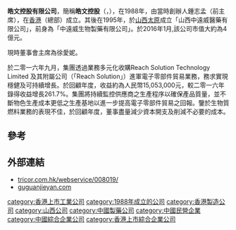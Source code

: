 '''皓文控股有限公司'''，簡稱'''皓文控股'''（'''{{lang-en|Hao Wen Holdings Limited}}'''，{{hkex|8019}}），在1988年，由當時創辦人鍾志孟（前主席），在[[香港|香港]]（總部）成立。其後在1995年，於[[山西|山西]][[太原|太原]]成立「山西中遠威醫藥有限公司」，前身為「中遠威生物製藥有限公司」。於2016年1月,該公司市值大約為4億元。

現時董事會主席為徐愛妮。

於二零一六年九月，集團透過業務多元化收購Reach Solution Technology Limited 及其附屬公司（「Reach Solution」）進軍電子零部件貿易業務，務求實現穩健及可持續增長。於回顧年度，收益約為人民幣15,053,000元，較二零一六年錄得收益增長261.7%。集團將持續監控供應商之生產程序以確保產品質量，並不斷物色生產成本更低之生產基地以進一步提高電子零部件貿易之回報。鑒於生物質燃料業務的表現不佳，於回顧年度，董事盡量減少資本開支及削減不必要的成本。

==參考==
{{reflist}}

==外部連結==
*[http://www.tricor.com.hk/webservice/008019/ tricor.com.hk/webservice/008019/] {{Wayback|url=http://www.tricor.com.hk/webservice/008019/ |date=20150726004353 }}
*[https://web.archive.org/web/20150402131344/http://www.guguanjieyan.com/ guguanjieyan.com]

[[category:香港上市工業公司|category:香港上市工業公司]]
[[category:1988年成立的公司|category:1988年成立的公司]]
[[category:香港製造公司|category:香港製造公司]]
[[category:山西公司|category:山西公司]]
[[category:中國製藥公司|category:中國製藥公司]]
[[category:中國民營企業|category:中國民營企業]]
[[category:中國綜合企業公司|category:中國綜合企業公司]]
[[category:香港上市綜合企業公司|category:香港上市綜合企業公司]]
